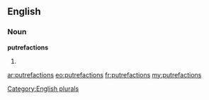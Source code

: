==English==

===Noun===
'''putrefactions'''

# {{plural of|[[putrefaction]]}}

[[Category:English plurals]]

[[ar:putrefactions]]
[[eo:putrefactions]]
[[fr:putrefactions]]
[[my:putrefactions]]
